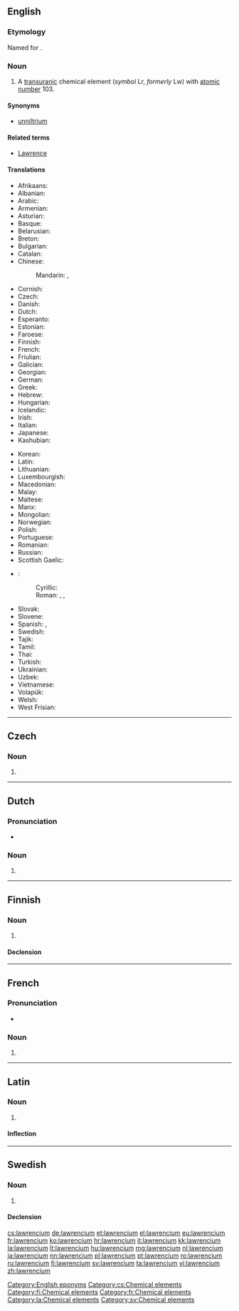 {{also|Lawrencium}}
==English==

{{elements|Lr|nobelium|No|rutherfordium|Rf}}

===Etymology===
Named for {{w|Ernest Lawrence}}.

===Noun===
{{en-noun|-}}
{{wikipedia}}

# A [[transuranic]] chemical element (''symbol'' Lr, ''formerly'' Lw) with [[atomic number]] 103.

====Synonyms====
* [[unniltrium]]

====Related terms====
* [[w:Ernest Lawrence|Lawrence]]

====Translations====
{{trans-top|chemical element}}
* Afrikaans: {{t-|af|lawrencium}}
* Albanian: {{t-|sq|lorencium}}
* Arabic: {{t-|ar|لورنسيوم|tr=loránsiyum|m}}
* Armenian: {{t-|hy|լոուրենսիում|tr=lourensium}}
* Asturian: {{t-|ast|laurenciu|m}}
* Basque: {{t-|eu|laurentzioa}}
* Belarusian: {{t-|be|лаўрэнсiй|tr=laurénsij|m}}
* Breton: {{t-|br|laorenciom}}
* Bulgarian: {{t-|bg|лавренций|tr=lavréntsij|m}}
* Catalan: {{t-|ca|laurenci|m}}
* Chinese:
*: Mandarin: {{t|cmn|鐒}}, {{t|cmn|铹|tr=láo}}
* Cornish: {{t-|kw|lawrencyum}}
* Czech: {{t+|cs|lawrencium}}
* Danish: {{t-|da|lawrencium}}
* Dutch: {{t+|nl|lawrencium|n}}
* Esperanto: {{t-|eo|laŭrencio}}
* Estonian: {{t-|et|lavrentsium}}
* Faroese: {{t-|fo|lawrencium}}
* Finnish: {{t+|fi|lawrencium}}
* French: {{t+|fr|lawrencium|m}}
* Friulian: {{tø|fur|laurenzi}}
* Galician: {{t+|gl|laurencio|m}}
* Georgian: {{t-|ka|ლაურენსიუმი|tr=laurensiumi}}
* German: {{t+|de|Lawrencium|n}}
* Greek: {{t+|el|λωρένσιο|n|tr=lorénsio}}
* Hebrew: {{t+|he|לורנציום|tr=loréntsiyum}}
* Hungarian: {{t+|hu|laurencium}}
* Icelandic: {{t-|is|lárensín}}
* Irish: {{t-|ga|láirinciam}}
* Italian: {{t+|it|laurenzio|m}}
* Japanese: {{t+|ja|ローレンシウム|tr=rorenshiumu}}
* Kashubian: {{t-|csb|lorens}}
{{trans-mid}}
* Korean: {{t+|ko|로렌슘|tr=rorensyum}}
* Latin: {{t+|la|lawrencium}}
* Lithuanian: {{t-|lt|lorensis}}
* Luxembourgish: {{t-|lb|Lawrencium}}
* Macedonian: {{t-|mk|лоренсиум|tr=lorénsium|m}}
* Malay: {{t-|ms|lawrensium}}
* Maltese: {{t-|mt|lawrenzjum}}
* Manx: {{t-|gv|lawrencium}}
* Mongolian: {{t-|mn|лоуренси|tr=lourensi}}
* Norwegian: {{t-|no|lawrencium}}
* Polish: {{t+|pl|lorens|m}}
* Portuguese: {{t+|pt|laurêncio|m}}
* Romanian: {{t+|ro|lawrenciu|n}}
* Russian: {{t+|ru|лоуренсий|m|tr=lourénsij}}
* Scottish Gaelic: {{t-|gd|làirinciam}}
* {{ttbc|sh}}:
*: Cyrillic: {{t-|sh|лавренциjум|m}}
*: Roman: {{t-|sh|lavrencijum|m}}, {{t-|sh|lawrencij|m}}, {{t-|sh|lorensij|m}}
* Slovak: {{t-|sk|lawrencium}}
* Slovene: {{t+|sl|lavrencij}}
* Spanish: {{t-|es|lawrencio|m}}, {{t+|es|laurencio|m}}
* Swedish: {{t+|sv|lawrencium|n}}
* Tajik: {{t-|tg|lourensi'}}
* Tamil: {{t-|ta|லோரென்சியம்|tr=lōrenciyam}}
* Thai: {{t-|th|ลอร์เรนเซียม|tr=lorēnsiam}}
* Turkish: {{t+|tr|lorentiyum}}
* Ukrainian: {{t-|uk|лоуренсiй|tr=lourénsij|m}}
* Uzbek: {{t-|uz|лоуренсий|tr=lourensiy|sc=Cyrl}}
* Vietnamese: {{t-|vi|lorenxi}}
* Volapük: {{t+|vo|laurensin}}
* Welsh: {{t+|cy|lawrenciwm}}
* West Frisian: {{t-|fy|lawrencium}}
{{trans-bottom}}

[[Category:English eponyms]]

----

==Czech==

===Noun===
{{cs-noun|g=n}}

# {{l|en|lawrencium}}

[[Category:cs:Chemical elements]]

----

==Dutch==
{{wikipedia|lang=nl}}
{{elements|Lr|nobelium|No|rutherfordium|Rf|lang=nl}}

===Pronunciation===
* {{audio|Nl-lawrencium.ogg|Audio}}

===Noun===
{{nl-noun|n|-|-}}

# {{l|en|lawrencium}}

----

==Finnish==
{{wikipedia|lang=fi}}

===Noun===
{{head|fi|noun|sort=lavrencium}}

# {{l|en|lawrencium}}

====Declension====
{{fi-decl-risti|lawrencium|i=0}}

[[Category:fi:Chemical elements]]

----

==French==

===Pronunciation===
* {{IPA|/lɔ.ʁɑ̃.sjɔm/|lang=fr}}

===Noun===
{{fr-noun|m}}

# {{l|en|lawrencium}}

[[Category:fr:Chemical elements]]

----

==Latin==
{{wikipedia|lang=la}}

===Noun===
{{la-noun|lawrencium|lawrencii|lawrenciī|n|second}}

# {{l|en|lawrencium}}

====Inflection====
{{la-decl-2nd-N|lawrenci}}

[[Category:la:Chemical elements]]

----

==Swedish==
{{wikipedia|lang=sv}}

===Noun===
{{sv-noun|g=n|-}}

# {{l|en|lawrencium}}

====Declension====
{{sv-noun-unc-irreg-n|2=lawrenciumet}}

[[Category:sv:Chemical elements]]

[[cs:lawrencium]]
[[de:lawrencium]]
[[et:lawrencium]]
[[el:lawrencium]]
[[eu:lawrencium]]
[[fr:lawrencium]]
[[ko:lawrencium]]
[[hr:lawrencium]]
[[it:lawrencium]]
[[kk:lawrencium]]
[[la:lawrencium]]
[[lt:lawrencium]]
[[hu:lawrencium]]
[[mg:lawrencium]]
[[nl:lawrencium]]
[[ja:lawrencium]]
[[nn:lawrencium]]
[[pl:lawrencium]]
[[pt:lawrencium]]
[[ro:lawrencium]]
[[ru:lawrencium]]
[[fi:lawrencium]]
[[sv:lawrencium]]
[[ta:lawrencium]]
[[vi:lawrencium]]
[[zh:lawrencium]]